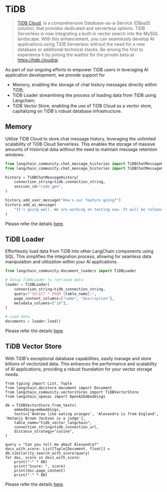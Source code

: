 # TiDB

> [TiDB Cloud](https://tidbcloud.com/), is a comprehensive Database-as-a-Service (DBaaS) solution, that provides dedicated and serverless options. TiDB Serverless is now integrating a built-in vector search into the MySQL landscape. With this enhancement, you can seamlessly develop AI applications using TiDB Serverless without the need for a new database or additional technical stacks. Be among the first to experience it by joining the waitlist for the private beta at https://tidb.cloud/ai.

As part of our ongoing efforts to empower TiDB users in leveraging AI application development, we provide support for

- Memory, enabling the storage of chat history messages directly within TiDB;
- TiDB Loader  streamlining the process of loading data from TiDB using Langchain;
- TiDB Vector Store, enabling the use of TiDB Cloud as a vector store, capitalizing on TiDB's robust database infrastructure.


## Memory

Utilize TiDB Cloud to store chat message history, leveraging the unlimited scalability of TiDB Cloud Serverless. This enables the storage of massive amounts of historical data without the need to maintain message retention windows.

```python
from langchain_community.chat_message_histories import TiDBChatMessageHistory
from langchain_community.chat_message_histories import TiDBChatMessageHistory

history = TiDBChatMessageHistory(
    connection_string=tidb_connection_string,
    session_id="code_gen",
)

history.add_user_message("How's our feature going?")
history.add_ai_message(
    "It's going well. We are working on testing now. It will be released in Feb."
)
```

Please refer the details [here](/docs/integrations/memory/tidb_chat_message_history).

## TiDB Loader

Effortlessly load data from TiDB into other LangChain components using SQL. This simplifies the integration process, allowing for seamless data manipulation and utilization within your AI applications.

```python
from langchain_community.document_loaders import TiDBLoader

# Setup TiDBLoader to retrieve data
loader = TiDBLoader(
    connection_string=tidb_connection_string,
    query=f"SELECT * FROM {table_name};",
    page_content_columns=["name", "description"],
    metadata_columns=["id"],
)

# Load data
documents = loader.load()
```

Please refer the details [here](/docs/integrations/document_loaders/tidb).

## TiDB Vector Store

With TiDB's exceptional database capabilities, easily manage and store billions of vectorized data. This enhances the performance and scalability of AI applications, providing a robust foundation for your vector storage needs.

```
from typing import List, Tuple
from langchain.docstore.document import Document
from langchain_community.vectorstores import TiDBVectorStore
from langchain_openai import OpenAIEmbeddings

db = TiDBVectorStore.from_texts(
    embedding=embeddings,
    texts=['Andrew like eating oranges', 'Alexandra is from England', 'Ketanji Brown Jackson is a judge'],
    table_name="tidb_vector_langchain",
    connection_string=tidb_connection_url,
    distance_strategy="cosine",
)

query = "Can you tell me about Alexandra?"
docs_with_score: List[Tuple[Document, float]] = db.similarity_search_with_score(query)
for doc, score in docs_with_score:
    print("-" * 80)
    print("Score: ", score)
    print(doc.page_content)
    print("-" * 80)
```

Please refer the details [here](/docs/integrations/vectorstores/tidb_vector).
